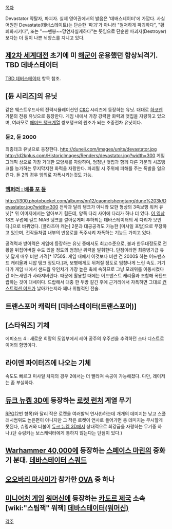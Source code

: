 [[목차]]

Devastator
약탈자, 파괴자. 실제 영어권에서의 발음은 '데배스테이터'에 가깝다.
사실 어원인 Devastate(데바스테이트)는 단순한 '파괴'가 아니라 "철저하게 파괴하다", "황폐화시키다", 또는 "~~멘붕~~망연자실케하다"는 뜻임으로 단순한 파괴자(Destroyer)보다는 더 질이 나쁜 뉘앙스를 지니고 있다.

== [[제2차 세계대전]] 초기에 미 [[해군]]이 운용했던 함상뇌격기. TBD 데바스테이터 ==

[[TBD 데버스테이터]] 항목 참조.

== [듄 시리즈]의 유닛 ==
같은 웨스트우드사의 전략시뮬레이션인 [[C&C]] 시리즈에 등장하는 유닛. 대대로 [[하코넨]] 가문의 전용 유닛으로 등장한다. 게임 내에서 가장 강력한 화력과 맺집을 자랑하고 있으며, 여러모로 [[매머드 탱크]]계열 쌍포탱크의 원조가 되는 초중전차 유닛이다.
=== 듄2, 듄 2000 ===
최종테크 유닛으로 등장한다. 
http://duneii.com/images/units/devastator.jpg
http://d2kplus.com/HistoricImages/Renders/devastator.jpg?width=300
게임 그래픽 상으로 가장 거대한 모양새를 자랑하며, 엄청난 맺집과 함께 다른 가문의 시즈탱크를 능가하는 무지막지한 화력을 자랑한다. 파괴될 시 주위에 피해를 주는 폭발을 일으킨다. 듄 2의 경우 임의로 자폭시키는것도 가능.
=== [[엠퍼러 : 배틀 포 듄]] ===
http://i300.photobucket.com/albums/nn12/caomeishengtang/dune%203k/Devastator.jpg?width=300
전작과 달리 탱크가 아니라 묘한 형상의 3족보행 워커 유닛[* 위 이미지에서는 알아보기 힘든데, 양쪽 다리 사이에 다리가 하나 더 있다. [http://www.youtube.com/watch?v=qQ7pe0y-A70 이 영상] 18초 무렵에 길드 NIAB 탱크를 깔아뭉게며 투하되는 데바스테이터의 세 다리가 보인다.]으로 바뀌었다. [플라즈마 캐논] 2문과 대공공격도 가능한 [미사일 포탑]으로 무장하고 있으며, 전작들처럼 내부의 반응로를 폭주시켜 자폭하는 기능도 가지고 있다.

공격력과 방어력은 게임에 등장하는 유닛 중에서도 최고수준으로, 불과 한두대정도로 전황을 뒤집어버릴 수도 있을 정도의 엄청난 위력을 발휘한다. 단점이라면 최종병기급 유닛 답게 매우 비싼 가격[* 1750$. 게임 내에서 이것보다 비싼 건 2000$ 하는 어드밴스드 캐리올과 니압 탱크 정도다.]과, 보병에게도 뒤처질 정도로 엄청나게 느린 속도. 거기다가 게임 내에서 샌드웜 유인치가 가장 높은 축에 속하므로 그냥 모래위를 이동시켰다간 어느새엔가 사라져버린다. 때문에 활용할 때에는 어드밴스트 캐리올과 조합해 폭탄드랍하는 것이 대세이다. 드랍해서 대충 한 두방 갈긴 후에 근거리에서 자폭하면 그대로 [[컨스트럭션 야드]]가 날아가는지라 꽤나 위협적인 전술.
== 트랜스포머 캐릭터 [데바스테이터(트랜스포머)] ==

== [스타워즈] 기체  ==
에피소드 4 : 새로운 희망의 도입부에서 레아 공주의 우주선을 추격하던 스타 디스트로이어의 함명이다.

== 라이덴 파이터즈에 나오는 기체 ==
속도도 빠르고 미사일 차지의 경우 2에서는 더 빨라져 속공이 가능해졌다. 다만, 레이저는 좀 부실하다.

== [[듀크 뉴켐 3D]]에 등장하는 [[로켓 런처]] 계열 무기 ==
[[RPG]](2번 항목)와 달리 작은 로켓을 여러발씩 연사(!)하는데 개개의 데미지는 낮고 스플래시범위도 높은편이 아니지만 그 작은 로켓이 연사로 들어가면 총 데미지는 무시할게 못된다, 슈링커와 더불어 [[듀크 뉴켐 3D]]에서 상대적으로 최강급을 자랑하는 무기중 하나.(단 슈링커는 보스캐릭터에게 통하지 않는다는 단점이 있다.)

== [[Warhammer 40,000]]에 등장하는 [[스페이스 마린]]의 중화기 분대. [[데바스테이터 스쿼드]] ==

== [[오오바리 마사미]]가 참가한 [[OVA]] 중 하나 ==

== [[미니어처 게임]] [[워머신]]에 등장하는 [[카도르 제국]] 소속 [wiki:"스팀잭" 워잭] [[데바스테이터(워머신)]] ==
[[각주]]
